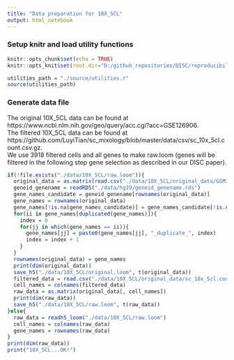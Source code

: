 ```yaml
---
title: "Data preparation for 10X_5CL"
output: html_notebook
---
```

### Setup knitr and load utility functions
```r
knitr::opts_chunk$set(echo = TRUE)
knitr::opts_knit$set(root.dir="D:/github_repositories/DISC/reproducibility")
```
```r
utilities_path = "./source/utilities.r"
source(utilities_path)
```
### Generate data file
The original 10X_5CL data can be found at https://www.ncbi.nlm.nih.gov/geo/query/acc.cgi?acc=GSE126906.</br>
The filtered 10X_5CL data can be found at https://github.com/LuyiTian/sc_mixology/blob/master/data/csv/sc_10x_5cl.count.csv.gz.</br>
We use 3918 filtered cells and all genes to make raw.loom (genes will be filtered in the following step gene selection as  described in our DISC paper).
```r
if(!file.exists("./data/10X_5CL/raw.loom")){
  original_data = as.matrix(read.csv("./data/10X_5CL/original_data/GSM3618014_gene_count.csv.gz", header = T, sep = ",", row.names = 1))# 32895  5001
  geneid_genename = readRDS("./data/hg19/geneid_genename.rds")
  gene_names_candidate = geneid_genename[rownames(original_data)]
  gene_names = rownames(original_data)
  gene_names[!is.na(gene_names_candidate)] = gene_names_candidate[!is.na(gene_names_candidate)]
  for(ii in gene_names[duplicated(gene_names)]){
    index = 0
    for(jj in which(gene_names == ii)){
      gene_names[jj] = paste0(gene_names[jj], "_duplicate_", index)
      index = index + 1
    }
  }
  rownames(original_data) = gene_names
  print(dim(original_data))
  save_h5("./data/10X_5CL/original.loom", t(original_data))
  filtered_data = read.csv("./data/10X_5CL/original_data/sc_10x_5cl.count.csv.gz", header = T, row.names = 1)
  cell_names = colnames(filtered_data)
  raw_data = as.matrix(original_data[, cell_names])
  print(dim(raw_data))
  save_h5("./data/10X_5CL/raw.loom", t(raw_data))
}else{
  raw_data = readh5_loom("./data/10X_5CL/raw.loom")
  cell_names = colnames(raw_data)
  gene_names = rownames(raw_data)
}
print(dim(raw_data))
print("10X_5CL...OK!")
```
